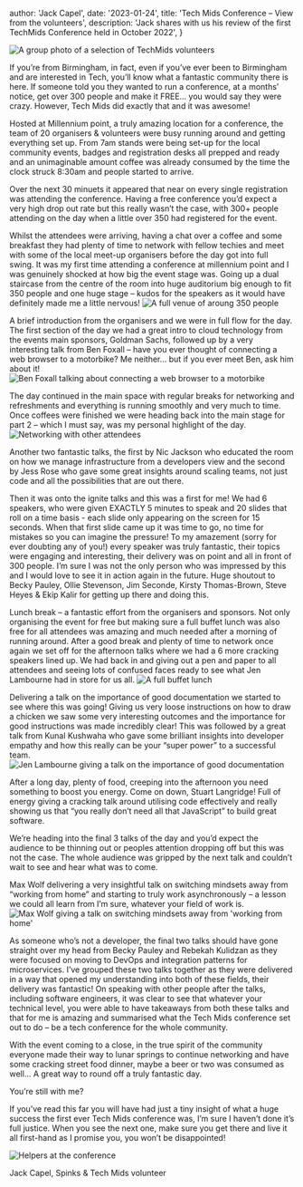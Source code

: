 
  author: 'Jack Capel',
  date: '2023-01-24',
  title: 'Tech Mids Conference – View from the volunteers',
  description:
    'Jack shares with us his review of the first TechMids Conference held in October 2022',
}



<Image src={groupPhoto} alt="A group photo of a selection of TechMids volunteers" />

If you’re from Birmingham, in fact, even if you’ve ever been to Birmingham and are interested in Tech, you’ll know what a fantastic community there is here. If someone told you they wanted to run a conference, at a months’ notice, get over 300 people and make it FREE… you would say they were crazy. However, Tech Mids did exactly that and it was awesome!

Hosted at Millennium point, a truly amazing location for a conference, the team of 20 organisers & volunteers were busy running around and getting everything set up. From 7am stands were being set-up for the local community events, badges and registration desks all prepped and ready and an unimaginable amount coffee was already consumed by the time the clock struck 8:30am and people started to arrive.

Over the next 30 minuets it appeared that near on every single registration was attending the conference. Having a free conference you’d expect a very high drop out rate but this really wasn’t the case, with 300+ people attending on the day when a little over 350 had registered for the event.

Whilst the attendees were arriving, having a chat over a coffee and some breakfast they had plenty of time to network with fellow techies and meet with some of the local meet-up organisers before the day got into full swing. It was my first time attending a conference at millennium point and I was genuinely shocked at how big the event stage was. Going up a dual staircase from the centre of the room into huge auditorium big enough to fit 350 people and one huge stage – kudos for the  speakers as it would have definitely made me a little nervous!
<Image src={fullVenue} alt="A full venue of aroung 350 people" />

A brief introduction from the organisers and we were in full flow for the day. The first section of the day we had a great intro to cloud technology from the events main sponsors, Goldman Sachs, followed up by a very interesting talk from Ben Foxall –  have you ever thought of connecting a web browser to a motorbike? Me neither… but if you ever meet Ben, ask him about it!
<Image src={bikeJS} alt="Ben Foxall talking about connecting a web browser to a motorbike" />

The day continued in the main space with regular breaks for networking and refreshments and everything is running smoothly and very much to time. Once coffees were finished we were heading back into the main stage for part 2 – which I must say, was my personal highlight of the day.
<Image src={networking} alt="Networking with other attendees" />

Another two fantastic talks, the first by Nic Jackson who educated the room on how we manage infrastructure from a developers view and the second by Jess Rose who gave some great insights around scaling teams, not just code and all the possibilities that are out there.

Then it was onto the ignite talks and this was a first for me! We had 6 speakers, who were given EXACTLY 5 minutes to speak and 20 slides that roll on a time basis - each slide only appearing on the screen for 15 seconds. When that first slide came up it was time to go, no time for mistakes so you can imagine the pressure! To my amazement (sorry for ever doubting any of you!) every speaker was truly fantastic, their topics were engaging and interesting, their delivery was on point and all in front of 300 people. I’m sure I was not the only person who was impressed by this and I would love to see it in action again in the future. Huge shoutout to Becky Pauley, Ollie Stevenson, Jim Seconde, Kirsty Thomas-Brown, Steve Heyes & Ekip Kalir for getting up there and doing this.

Lunch break – a fantastic effort from the organisers and sponsors. Not only organising the event for free but making sure a full buffet lunch was also free for all attendees was amazing and much needed after a morning of running around. After a good break and plenty of time to network once again we set off for the afternoon talks where we had a 6 more cracking speakers lined up. We had back in and giving out a pen and paper to all attendees and seeing lots of confused faces ready to see what Jen Lambourne had in store for us all.
<Image src={lunch} alt="A full buffet lunch" />

Delivering a talk on the importance of good documentation we started to see where this was going! Giving us very loose instructions on how to draw a chicken we saw some very interesting outcomes and the importance for good instructions was made incredibly clear! This was followed by a great talk from Kunal Kushwaha who gave some brilliant insights into developer empathy and how this really can be your “super power” to a successful team.
<Image src={chicken} alt="Jen Lambourne giving a talk on the importance of good documentation" />

After a long day, plenty of food, creeping into the afternoon you need something to boost you energy. Come on down, Stuart Langridge! Full of energy giving a cracking talk around utilising code effectively and really showing us that “you really don’t need all that JavaScript” to build great software.

We’re heading into the final 3 talks of the day and you’d expect the audience to be thinning out or peoples attention dropping off but this was not the case. The whole audience was gripped by the next talk and couldn’t wait to see and hear what was to come.

Max Wolf delivering a very insightful talk on switching mindsets away from “working from home” and starting to truly work asynchronously – a lesson we could all learn from I’m sure, whatever your field of work is.
<Image src={maxWolf} alt="Max Wolf giving a talk on switching mindsets away from 'working from home'" />

As someone who’s not a developer, the final two talks should have gone straight over my head from Becky Pauley and Rebekah Kulidzan as they were focused on moving to DevOps and integration patterns for microservices. I’ve grouped these two talks together as they were delivered in a way that opened my understanding into both of these fields, their delivery was fantastic! On speaking with other people after the talks, including software engineers,  it was clear to see that whatever your technical level, you were able to have takeaways from both these talks and that for me is amazing and summarised what the Tech Mids conference set out to do – be a tech conference for the whole community.

With the event coming to a close, in the true spirit of the community everyone made their way to lunar springs to continue networking and have some cracking street food dinner, maybe a beer or two was consumed as well… A great way to round off a truly fantastic day.

You’re still with me?

If you’ve read this far you will have had just a tiny insight of what a huge success the first ever Tech Mids conference was, I’m sure I haven’t done it’s full justice. When you see the next one, make sure you get there and live it all first-hand as I promise you, you won’t be disappointed!

<Image src={everyone} alt="Helpers at the conference" />

Jack Capel, Spinks & Tech Mids volunteer

